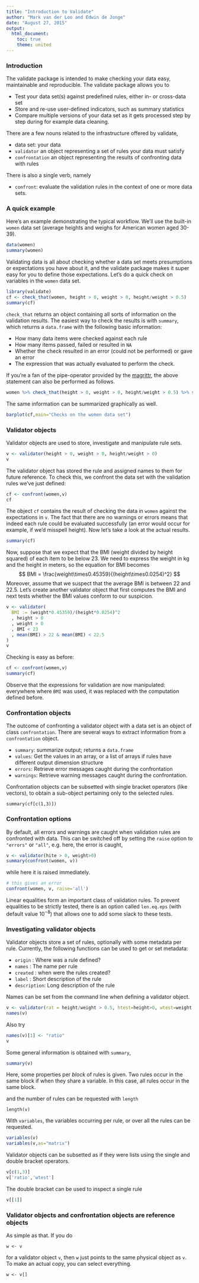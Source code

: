 ```yaml
---
title: "Introduction to Validate"
author: "Mark van der Loo and Edwin de Jonge"
date: "August 27, 2015"
output: 
  html_document:
    toc: true
    theme: united
---
```

<!--
%\VignetteEngine{knitr}
%\VignetteIndexEntry{Introduction to validate}
-->


### Introduction
The validate package is intended to make checking your data easy, maintainable
and reproducible. The validate package allows you to

- Test your data set(s) against predefined rules, either in- or cross-data set
- Store and re-use user-defined indicators, such as summary statistics
- Compare multiple versions of your data set as it gets processed step by step during for example data cleaning.

There are a few nouns related to the infrastructure offered by validate,

- data set: your data
- `validator` an object representing a set of rules your data must satisfy
- `confrontation` an object representing the results of confronting data with rules

There is also a single verb, namely

- `confront`: evaluate the validation rules in the context of one or more data sets.



### A quick example
Here's an example demonstrating the typical workflow. We'll use the built-in ```women``` data set (average heights and weighs for American women aged 30-39).
```r
data(women)
summary(women)
```
Validating data is all about checking whether a data set meets presumptions or
expectations you have about it, and the validate package makes it super easy
for you to define those expectations. Let's do a quick check on variables
in the `women` data set.
```r
library(validate)
cf <- check_that(women, height > 0, weight > 0, height/weight > 0.5)
summary(cf)
```
`check_that` returns an object containing all sorts of information on the validation results.
The easiest way to check the results is with `summary`, which returns a `data.frame` with
the following basic information:

- How many data items were checked against each rule
- How many items passed, failed or resulted in `NA`
- Whether the check resulted in an error (could not be performed) or gave an error
- The expression that was actually evaluated to perform the check.

If you're a fan of the pipe-operator provided by the [magrittr](http://www.r-pkg.org/pkg/magrittr),
the above statement can also be performed as follows.
```r
women %>% check_that(height > 0, weight > 0, height/weight > 0.5) %>% summary()
```

The same information can be summarized graphically as well.
```r
barplot(cf,main="Checks on the women data set")
```


### Validator objects
Validator objects are used to store, investigate and manipulate rule sets.
```r
v <- validator(height > 0, weight > 0, height/weight > 0)
v
```
The validator object has stored the rule and assigned names to them for future reference.  To check this, we confront the data set with the validation rules we've just defined:
```r
cf <- confront(women,v)
cf
```
The object ```cf``` contains the result of checking the data in ```women```
against the expectations in ```v```. The fact that there are no warnings or
errors means that indeed each rule could be evaluated successfully (an error
would occur for example, if we'd misspell height). Now let's take a look at
the actual results.
```r
summary(cf)
```

Now, suppose that we expect that the BMI (weight divided by height squared) of
each item to be below 23. We need to express the weight in kg and the height
in meters, so the equation for BMI becomes
$$
BMI = \frac{weight\times0.45359}{(height\times0.0254)^2}
$$
Moreover, assume that we suspect that the average BMI is between 22 and 22.5. 
Let's create another validator object that first computes the BMI and next tests
whether the BMI values conform to our suspicion.
```r
v <- validator(
  BMI := (weight*0.45359)/(height*0.0254)^2
  , height > 0
  , weight > 0
  , BMI < 23
  , mean(BMI) > 22 & mean(BMI) < 22.5
)
v
```
Checking is easy as before:
```r
cf <- confront(women,v)
summary(cf)
```
Observe that the expressions for validation are now manipulated: everywhere where `BMI` was used, it was replaced with the computation defined before.

### Confrontation objects
The outcome of confronting a validator object with a data set is an object of class
`confrontation`. There are several ways to extract information from a `confrontation` object.

- `summary`: summarize output; returns a `data.frame`
- `values`: Get the values in an array, or a list of arrays if rules have different output dimension structure
- `errors`: Retrieve error messages caught during the confrontation
- `warnings`: Retrieve warning messages caught during the confrontation.

Confrontation objects can be subsetted with single bracket operators (like vectors), to 
obtain a sub-object pertaining only to the selected rules.
```
summary(cf[c(1,3)])
```


### Confrontation options
By default, all errors and warnings are caught when validation rules are confronted with data. This can be switched off by setting the `raise` option to `"errors"` or `"all"`, e.g. here, the error is caught,
```r
v <- validator(hite > 0, weight>0)
summary(confront(women, v))
```
while here it is raised immediately.

```r
# this gives an error
confront(women, v, raise='all')
```


Linear equalities form an important class of validation rules. To prevent equalities to be strictly tested, there is an option called `len.eq.eps` (with default value $10^{-8}$) that allows one to add some slack to these tests.



### Investigating validator objects
Validator objects store a set of rules, optionally with some metadata per rule.
Currently, the following functions can be used to get or set metadata:

- `origin` : Where was a rule defined?
- `names` : The name per rule
- `created` : when were the rules created?
- `label` : Short description of the rule
- `description`: Long description of the rule

Names can be set from the command line when defining a validator object.
```r
v <- validator(rat = height/weight > 0.5, htest=height>0, wtest=weight > 0)
names(v)
```
Also try
```r
names(v)[1] <- "ratio"
v
```


Some general information is obtained with `summary`,
```r
summary(v)
```
Here, some properties per _block_ of rules is given. Two rules occur in the same
block if when they share a variable. In this case, all rules occur in the same
block.

and the number of rules can be requested with `length`
```
length(v)
```
With `variables`, the variables occurring per rule, or over all the rules can be requested.
```r
variables(v)
variables(v,as="matrix")
```
Validator objects can be subsetted as if they were lists using the single and double bracket operators.
```r
v[c(1,3)]
v['ratio','wtest']
```

The double bracket can be used to inspect a single rule
```r
v[[1]]
```


### Validator objects and confrontation objects are reference objects
As simple as that. If you do
```
w <- v
```
for a validator object `v`, then `w` just points to the same physical object as `v`.
To make an actual copy, you can select everything.
```
w <- v[]
```





